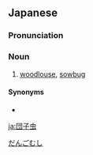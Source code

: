 ==Japanese==
{{ja-kanjitab|だん|こ|k2=ご|むし|yomi=ok}}

===Pronunciation===
{{ja-pron|だんごむし|y=j}}

===Noun===
{{ja-noun|だんごむし|ダンゴムシ|kyu=團子蟲}}

# [[woodlouse]], [[sowbug]] {{gloss|any species of suborder Oniscidea}}

====Synonyms====
* {{ja-r|草鞋虫|わらじむし}}

[[Category:ja:Crustaceans|だんごむし]]

[[ja:団子虫]]